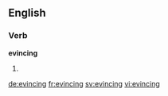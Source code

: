 ==English==

===Verb===
'''evincing'''

# {{present participle of|evince}}

[[de:evincing]]
[[fr:evincing]]
[[sv:evincing]]
[[vi:evincing]]